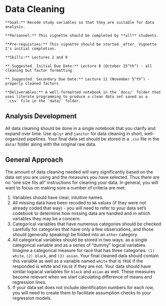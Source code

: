 # Data Cleaning

```block
**Goal:** Recode study variables so that they are suitable for data analysis.
```

```block
**Personnel:** This vignette should be completed by **all** students. 
```

```block
**Pre-requisties:** This vignette should be started _after_ Vignette 2's initial completion.
```

```block
**Skills:** Lectures 2 and 9
```

```block
**_Suggested_ Initial Due Date:** Lecture 8 (October 15^th^) - all cleaning but factor formatting

**_Suggested_ Secondary Due Date:** Lecture 11 (November 5^th^) - properly cleaned factors
```

```block
**Deliverables:** A well-formatted notebook in the `docs/` folder that uses literate programming to produce a clean data set saved as a `.csv` file in the `data/` folder.
```

## Analysis Development

All data cleaning should be done in a single notebook that you clarify and expand over time. Use `dplyr` and `janitor` for data cleaning in short, well-organized pipelines. Your final data set should be stored in a `.csv` file in the `data/` folder along with the original raw data.

## General Approach

The amount of data cleaning needed will vary significantly based on the data set you are using and the measures you have selected. Thus there are no "one size fits all" instructions for cleaning your data. In general, you will want to focus on making sure a number of criteria are met:

1. Variables should have clear, intuitive names.
2. All missing data have been recoded to `NA` values (if they were not already coded that way) - you will need to refer to your data set's codebook to determine how missing data are handled and in which variables they may be a concern.
3. Categorical variables that have numerous categories should be checked carefully for categories that have only a few observations, and those should (generally speaking) be folded into an `other` category.
4. All categorical variables should be stored in two ways: as a single categorical variable and as a series of "dummy" logical variables. Imagine a categorical measure for race that has three categories: `(1) white`, `(2) black`, and `(3) asian`. Your final cleaned data should contain this variable as well as a variable named `white` that is `TRUE` if the responded is white and `FALSE` if they are not. Your data should have similar logiacal variables for `black` and `asian` as well. These measures become relevant when we start calculating difference of means and regression lines.
5. If your data set does not include identification numbers for each row, you will need to create them to facilitate assumption checks to your regression models.

